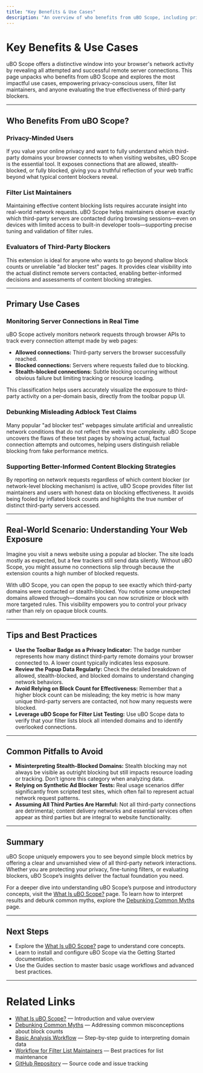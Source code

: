 ```yaml
---
title: "Key Benefits & Use Cases"
description: "An overview of who benefits from uBO Scope, including privacy-minded users, filter list maintainers, and those evaluating third-party blockers. Illustrates the main use cases: monitoring server connections, debunking misleading adblock test claims, and supporting better-informed content blocking strategies."
---
```


# Key Benefits & Use Cases

uBO Scope offers a distinctive window into your browser's network activity by revealing all attempted and successful remote server connections. This page unpacks who benefits from uBO Scope and explores the most impactful use cases, empowering privacy-conscious users, filter list maintainers, and anyone evaluating the true effectiveness of third-party blockers.

---

## Who Benefits From uBO Scope?

### Privacy-Minded Users
If you value your online privacy and want to fully understand which third-party domains your browser connects to when visiting websites, uBO Scope is the essential tool. It exposes connections that are allowed, stealth-blocked, or fully blocked, giving you a truthful reflection of your web traffic beyond what typical content blockers reveal.

### Filter List Maintainers
Maintaining effective content blocking lists requires accurate insight into real-world network requests. uBO Scope helps maintainers observe exactly which third-party servers are contacted during browsing sessions—even on devices with limited access to built-in developer tools—supporting precise tuning and validation of filter rules.

### Evaluators of Third-Party Blockers
This extension is ideal for anyone who wants to go beyond shallow block counts or unreliable "ad blocker test" pages. It provides clear visibility into the actual distinct remote servers contacted, enabling better-informed decisions and assessments of content blocking strategies.

---

## Primary Use Cases

### Monitoring Server Connections in Real Time
uBO Scope actively monitors network requests through browser APIs to track every connection attempt made by web pages:

- **Allowed connections:** Third-party servers the browser successfully reached.
- **Blocked connections:** Servers where requests failed due to blocking.
- **Stealth-blocked connections:** Subtle blocking occurring without obvious failure but limiting tracking or resource loading.

This classification helps users accurately visualize the exposure to third-party activity on a per-domain basis, directly from the toolbar popup UI.

### Debunking Misleading Adblock Test Claims
Many popular "ad blocker test" webpages simulate artificial and unrealistic network conditions that do not reflect the web’s true complexity. uBO Scope uncovers the flaws of these test pages by showing actual, factual connection attempts and outcomes, helping users distinguish reliable blocking from fake performance metrics.

### Supporting Better-Informed Content Blocking Strategies
By reporting on network requests regardless of which content blocker (or network-level blocking mechanism) is active, uBO Scope provides filter list maintainers and users with honest data on blocking effectiveness. It avoids being fooled by inflated block counts and highlights the true number of distinct third-party servers accessed.

---

## Real-World Scenario: Understanding Your Web Exposure
Imagine you visit a news website using a popular ad blocker. The site loads mostly as expected, but a few trackers still send data silently. Without uBO Scope, you might assume no connections slip through because the extension counts a high number of blocked requests.

With uBO Scope, you can open the popup to see exactly which third-party domains were contacted or stealth-blocked. You notice some unexpected domains allowed through—domains you can now scrutinize or block with more targeted rules. This visibility empowers you to control your privacy rather than rely on opaque block counts.

---

## Tips and Best Practices

- **Use the Toolbar Badge as a Privacy Indicator:** The badge number represents how many distinct third-party remote domains your browser connected to. A lower count typically indicates less exposure.
- **Review the Popup Data Regularly:** Check the detailed breakdown of allowed, stealth-blocked, and blocked domains to understand changing network behaviors.
- **Avoid Relying on Block Count for Effectiveness:** Remember that a higher block count can be misleading; the key metric is how many unique third-party servers are contacted, not how many requests were blocked.
- **Leverage uBO Scope for Filter List Testing:** Use uBO Scope data to verify that your filter lists block all intended domains and to identify overlooked connections.

---

## Common Pitfalls to Avoid

- **Misinterpreting Stealth-Blocked Domains:** Stealth blocking may not always be visible as outright blocking but still impacts resource loading or tracking. Don’t ignore this category when analyzing data.
- **Relying on Synthetic Ad Blocker Tests:** Real usage scenarios differ significantly from scripted test sites, which often fail to represent actual network request patterns.
- **Assuming All Third Parties Are Harmful:** Not all third-party connections are detrimental; content delivery networks and essential services often appear as third parties but are integral to website functionality.

---

## Summary

uBO Scope uniquely empowers you to see beyond simple block metrics by offering a clear and unvarnished view of all third-party network interactions. Whether you are protecting your privacy, fine-tuning filters, or evaluating blockers, uBO Scope’s insights deliver the factual foundation you need.

For a deeper dive into understanding uBO Scope’s purpose and introductory concepts, visit the [What Is uBO Scope?](what-is-ubo-scope) page. To learn how to interpret results and debunk common myths, explore the [Debunking Common Myths](debunking-common-myths) page.

---

## Next Steps

- Explore the [What Is uBO Scope?](what-is-ubo-scope) page to understand core concepts.
- Learn to install and configure uBO Scope via the Getting Started documentation.
- Use the Guides section to master basic usage workflows and advanced best practices.


---

# Related Links

- [What Is uBO Scope?](what-is-ubo-scope) — Introduction and value overview
- [Debunking Common Myths](debunking-common-myths) — Addressing common misconceptions about block counts
- [Basic Analysis Workflow](basic-analysis-workflow) — Step-by-step guide to interpreting domain data
- [Workflow for Filter List Maintainers](workflow-filter-list-maintainers) — Best practices for list maintenance
- [GitHub Repository](https://github.com/gorhill/uBO-Scope) — Source code and issue tracking
